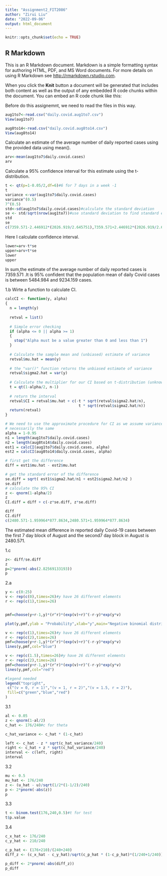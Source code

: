 ---
title: "Assignment2_FIT2086"
author: "Zirui Liu"
date: "2022-09-06"
output: html_document
---

```{r setup, include=FALSE}
knitr::opts_chunk$set(echo = TRUE)
```

## R Markdown

This is an R Markdown document. Markdown is a simple formatting syntax for authoring HTML, PDF, and MS Word documents. For more details on using R Markdown see <http://rmarkdown.rstudio.com>.

When you click the **Knit** button a document will be generated that includes both content as well as the output of any embedded R code chunks within the document. You can embed an R code chunk like this:

Before do this assignemnt, we need to read the files in this way. 
```{r}
aug1to7<-read.csv("daily.covid.aug1to7.csv")
View(aug1to7)
```

```{r}
aug8to14<-read.csv("daily.covid.aug8to14.csv")
View(aug8to14)
```
Calculate an estimate of the average number of daily reported cases using the provided data using mean().
```{r}
arv<-mean(aug1to7$daily.covid.cases)
arv
```
Calculate a 95% confidence interval for this estimate using the t-distribution.
```{r}
t <- qt(p=1-0.05/2,df=6)#6 for 7 days in a week -1
t
variance <-var(aug1to7$daily.covid.cases)
variance^(0.5)
7^(0.5)
std<-sd(aug1to7$daily.covid.cases)#calculate the standard deviation
se <- std/sqrt(nrow(aug1to7))#use standard deviation to find standard error
std
se
c(7359.571-2.446912*(2026.919/2.645751),7359.571+2.446912*(2026.919/2.645751))
```
Here I calculate confidence interval.
```{r}
lower=arv-t*se
upper=arv+t*se
lower
upper
```

In sum,the estimate of the average number of daily reported cases is 7359.571 .It is 95% confident that the population mean of daily Covid cases is between 5484.984 and 9234.159 cases.

1.b
Wirte a function to calculate CI.
```{r}
calcCI <- function(y, alpha)
{
  n = length(y)
  
  retval = list()
  
  # Simple error checking
  if (alpha <= 0 || alpha >= 1)
  {
    stop("Alpha must be a value greater than 0 and less than 1")
  }
  
  # Calculate the sample mean and (unbiased) estimate of variance
  retval$mu.hat = mean(y)
  
  # the "var()" function returns the unbiased estimate of variance
  retval$sigma2.hat = var(y) 
  
  # Calculate the multiplier for our CI based on t-distribution (unknown variance CI)
  t = qt(1-alpha/2, n-1)
  
  # return the interval
  retval$CI = retval$mu.hat + c(-t * sqrt(retval$sigma2.hat/n), 
                                 t * sqrt(retval$sigma2.hat/n))
  return(retval)
}
```

```{r}
# We need to use the approximate procedure for CI as we assume variances are unknown and not
# necessarily the same
alpha = 1-0.95
n1 = length(aug1to7$daily.covid.cases)
n2 = length(aug8to14$daily.covid.cases)
est1 = calcCI(aug1to7$daily.covid.cases, alpha)
est2 = calcCI(aug8to14$daily.covid.cases, alpha)

# first get the difference
diff = est1$mu.hat - est2$mu.hat

# get the standard error of the difference
se.diff = sqrt( est1$sigma2.hat/n1 + est2$sigma2.hat/n2 )
se.diff
# calculate the 95% CI
z <- qnorm(1-alpha/2)
z
CI.diff = diff + c(-z*se.diff, z*se.diff)

diff
CI.diff
c(2480.571-1.959964*877.8634,2480.571+1.959964*877.8634)
```
The estimated mean difference in reported daily Covid-19 cases between the first 7 day block of August and the second7 day block in August is 2480.571.

1.c
```{r}
z<- diff/se.diff
z
p=2*pnorm(-abs(2.82569133193))
p
```
2.a
```{r}
y <- c(0:25)
v <- rep(c(0),times=26)#y have 26 different elements 
r <- rep(c(1),times=26)


pmf=choose(y+r-1,y)*(r^r)*(exp(v)+r)^(-r-y)*exp(y*v)

plot(y,pmf,ylab = "Probability",xlab="y",main="Negative binomial distribution",col="green",type="l")

v <- rep(c(1),times=26)#y have 26 different elements 
r <- rep(c(2),times=26)
pmf=choose(y+r-1,y)*(r^r)*(exp(v)+r)^(-r-y)*exp(y*v)
lines(y,pmf,col="blue")

v <- rep(c(1.5),times=26)#y have 26 different elements 
r <- rep(c(2),times=26)
pmf=choose(y+r-1,y)*(r^r)*(exp(v)+r)^(-r-y)*exp(y*v)
lines(y,pmf,col="red")

#legend needed
legend("topright",
 c("(v = 0, r = 1)","(v = 1, r = 2)","(v = 1.5, r = 2)"),
 fill=c("green","blue","red")
)
```
3.1
```{r}
al <- 0.05 
z <- qnorm(1-al/2)
c_hat <- 176/240#c for theta

c_hat_variance <- c_hat * (1-c_hat)

left <- c_hat - z * sqrt(c_hat_variance/240)
right <- c_hat + z * sqrt(c_hat_variance/240)
interval <- c(left, right)
interval
```
3.2
```{r}
mu <- 0.5
mu_hat <- 176/240
z <- (u_hat - u)/sqrt(1/2*(1-1/2)/240)
p <- 2*pnorm(-abs(z))
p
```
3.3
```{r}
t <- binom.test(176,240,0.5)#t for test
t$p.value
```
3.4
```{r}
c_x_hat <- 176/240
c_y_hat <- 210/240

c_p_hat <- (176+210)/(240+240)
diff_z <- (c_x_hat - c_y_hat)/sqrt(c_p_hat * (1-c_p_hat)*(1/240+1/240))

p_diff <- 2*pnorm(-abs(diff_z))
p_diff
```

